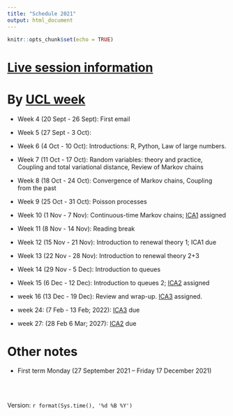 ```yaml
---
title: "Schedule 2021"
output: html_document
---
```


```r
knitr::opts_chunk$set(echo = TRUE)
```

# [Live session information](https://tsoo-math.github.io/ucl2/live0009.html)


# By [UCL week](https://www.ucl.ac.uk/estates/sites/estates/files/cal_term_times_2021_2022.pdf)

* Week 4 (20 Sept - 26 Sept):  First email
* Week 5 (27 Sept - 3 Oct):
* Week 6 (4 Oct - 10 Oct):  Introductions: R, Python, Law of large numbers.
* Week 7 (11 Oct - 17 Oct): Random variables: theory and practice, Coupling and total variational distance, Review of Markov chains
* Week 8 (18 Oct - 24 Oct):  Convergence of Markov chains, Coupling from the past
* Week 9 (25 Oct - 31 Oct):  Poisson processes
* Week 10 (1 Nov - 7 Nov):  Continuous-time Markov chains;  [ICA1](https://tsoo-math.github.io/ucl2/2021-ica1-stat9-release.html) assigned
* Week 11 (8 Nov - 14 Nov):  Reading break
* Week 12 (15 Nov - 21 Nov): Introduction to renewal theory 1; ICA1 due
* Week 13 (22 Nov - 28 Nov):  Introduction to renewal theory 2+3
* Week 14 (29 Nov - 5 Dec):  Introduction to queues
  
* Week 15 (6 Dec - 12 Dec):  Introduction to queues 2; [ICA2](https://tsoo-math.github.io/ucl2/ICAproject-ideas-2021.html) assigned
  
* week 16 (13 Dec - 19 Dec):  Review and wrap-up. [ICA3](https://tsoo-math.github.io/ucl2/2021-ica3-stat9-release.html) assigned.
  

* week 24: (7 Feb - 13 Feb;  2022):  [ICA3](https://tsoo-math.github.io/ucl2/2021-ica3-stat9-release.html) due 
* week 27: (28 Feb 6 Mar; 2027):  [ICA2](https://tsoo-math.github.io/ucl2/ICAproject-ideas-2021.html) due

# Other notes

* First term Monday (27 September 2021 -- Friday 17 December 2021)



<br>
<br>

 Version:  `r format(Sys.time(), '%d %B %Y')`

<br>
<br>
<br>